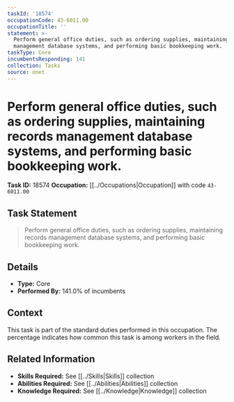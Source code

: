 ```yaml
---
taskId: '18574'
occupationCode: 43-6011.00
occupationTitle: ''
statement: >-
  Perform general office duties, such as ordering supplies, maintaining records
  management database systems, and performing basic bookkeeping work.
taskType: Core
incumbentsResponding: 141
collection: Tasks
source: onet
---
```

# Perform general office duties, such as ordering supplies, maintaining records management database systems, and performing basic bookkeeping work.

**Task ID:** 18574
**Occupation:** [[../Occupations|Occupation]] with code `43-6011.00`

## Task Statement

> Perform general office duties, such as ordering supplies, maintaining records management database systems, and performing basic bookkeeping work.

## Details

- **Type:** Core
- **Performed By:** 141.0% of incumbents

## Context

This task is part of the standard duties performed in this occupation. The percentage indicates how common this task is among workers in the field.

## Related Information

- **Skills Required:** See [[../Skills|Skills]] collection
- **Abilities Required:** See [[../Abilities|Abilities]] collection
- **Knowledge Required:** See [[../Knowledge|Knowledge]] collection
